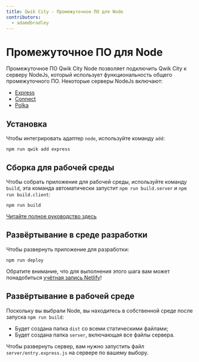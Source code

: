 ```yaml
---
title: Qwik City - Промежуточное ПО для Node
contributors:
  - adamdbradley
---
```


# Промежуточное ПО для Node

Промежуточное ПО Qwik City Node позволяет подключить Qwik City к серверу NodeJs, который использует функциональность общего промежуточного ПО. Некоторые серверы NodeJs включают:

- [Express](https://expressjs.com/)
- [Connect](https://www.npmjs.com/package/connect)
- [Polka](https://www.npmjs.com/package/polka)

## Установка

Чтобы интегрировать адаптер `node`, используйте команду `add`:

```shell
npm run qwik add express
```

## Сборка для рабочей среды

Чтобы собрать приложение для рабочей среды, используйте команду `build`, эта команда автоматически запустит `npm run build.server` и `npm run build.client`:

```shell
npm run build
```

[Читайте полное руководство здесь](https://github.com/BuilderIO/qwik/blob/main/starters/adaptors/netlify-edge/README.md)

## Развёртывание в среде разработки

Чтобы развернуть приложение для разработки:

```shell
npm run deploy
```

Обратите внимание, что для выполнения этого шага вам может понадобиться [учётная запись Netlify](https://docs.netlify.com/get-started/)!

## Развёртывание в рабочей среде

Поскольку вы выбрали Node, вы находитесь в собственной среде после запуска `npm run build`:

- Будет создана папка `dist` со всеми статическими файлами;
- Будет создана папка `server`, включающая все файлы сервера.

Чтобы развернуть сервер, вам нужно запустить файл `server/entry.express.js` на сервере по вашему выбору.

